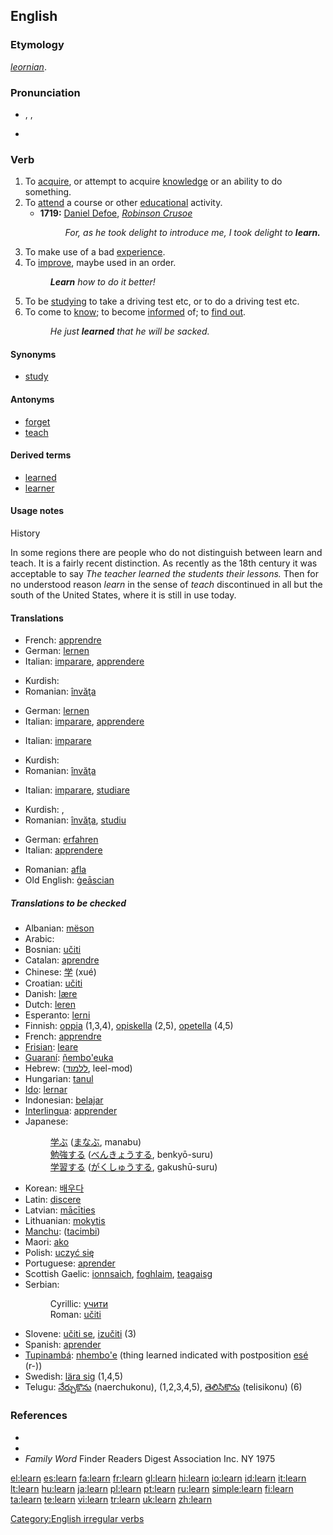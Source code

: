 ==English==

===Etymology===
{{OE.}} ''[[leornian]]''.

===Pronunciation===
* {{enPR|lû(r)n}}, {{IPA|/lɜː(r)n/}}, {{SAMPA|/l3:(r)n/}}
* {{audio|en-us-learn.ogg|Audio (US)}}
*: {{rhymes|ɜː(r)n}}

===Verb===
{{en-verb|learns|learning|'''[[learned]]''' ''or'' '''[[learnt]]'''}}

# To [[acquire]], or attempt to acquire [[knowledge]] or an ability to do something.
# To [[attend]] a course or other [[educational]] activity.
#* '''1719:''' [[w:Daniel Defoe|Daniel Defoe]], ''[[w:Robinson Crusoe|Robinson Crusoe]]''
#*: ''For, as he took delight to introduce me, I took delight to '''learn.'''''
# To make use of a bad [[experience]].
# To [[improve]], maybe used in an order.
#: '''''Learn''' how to do it better!''
# To be [[studying]] to take a driving test etc, or to do a driving test etc.
# To come to [[know]]; to become [[inform]]ed of; to [[find out]].
#: ''He just '''learned''' that he will be sacked.''

====Synonyms====
* [[study]]

====Antonyms====
* [[forget]]
* [[teach]]

====Derived terms====
* [[learned]]
* [[learner]]

====Usage notes====
;History
In some regions there are people who do not distinguish between learn and teach.  It is a fairly recent distinction.  As recently as the 18th century it was acceptable to say ''The teacher learned the students their lessons.''  Then for no understood reason ''learn'' in the sense of ''teach'' discontinued in all but the south of the United States, where it is still in use today.

====Translations====
{{trans-top|to acquire knowledge or ability}}
* French: [[apprendre]]
* German: [[lernen]]
* Italian: [[imparare]], [[apprendere]]
{{trans-mid}}
* Kurdish: {{KUchar|[[فێربوون]]}}
* Romanian: [[învăţa]]
{{trans-bottom}}

{{trans-top|to attend educational activity}}
* German: [[lernen]]
* Italian: [[imparare]], [[apprendere]]
{{trans-mid}}
{{trans-bottom}}

{{trans-top|to make use of a bad experience}}
* Italian: [[imparare]]
{{trans-mid}}
* Kurdish: {{KUchar|[[فێر بوون]]}}
* Romanian: [[învăţa]]
{{trans-bottom}}

{{trans-top|to improve}}
{{trans-mid}}
{{trans-bottom}}

{{trans-top|to be studying}}
* Italian: [[imparare]], [[studiare]]
{{trans-mid}}
* Kurdish: {{KUchar|[[خوێندن]]}}, {{KUchar|[[سه‌عی کردن]]}}
* Romanian: [[învăţa]], [[studiu]]
{{trans-bottom}}

{{trans-top|to come to know; to become informed of; to find out}}
* German: [[erfahren]]
* Italian: [[apprendere]]
{{trans-mid}}
* Romanian: [[afla]]
* Old English: [[geascian|ġeāscian]]
{{trans-bottom}}

=====Translations to be checked=====
{{rfc-trans}}
{{trans-top|Translations to be categorised}}
* Albanian: [[mëson]]
* Arabic: {{ARchar|[[يتعلم]]}}
* Bosnian: [[učiti]]
* Catalan: [[aprendre]]
* Chinese: [[学]] (xué)
* Croatian: [[učiti]]
* Danish: [[lære]]
* Dutch: [[leren]]
* Esperanto: [[lerni]]
* Finnish: [[oppia]] (1,3,4), [[opiskella]] (2,5), [[opetella]] (4,5)
* French: [[apprendre]]
* [[Frisian]]: [[leare]]
* [[Guaraní]]: [[ñembo'euka]]
* Hebrew: ([[ללמוד]], leel-mod)
* Hungarian: [[tanul]]
* [[Ido]]: [[lernar]]
* Indonesian: [[ajar|belajar]]
* [[Interlingua]]: [[apprender]]
* Japanese:
*: [[学ぶ]] ([[まなぶ]], manabu)
*: [[勉強]]する ([[べんきょう]]する, benkyō-suru)
*: [[学習]]する ([[がくしゅう]]する, gakushū-suru)
{{trans-mid}}
* Korean: [[배우다]]
* Latin: [[discere]]
* Latvian: [[mācīties]]
* Lithuanian: [[mokytis]]
* [[Manchu]]: ([[tacimbi]])
* Maori: [[ako]]
* Polish: [[uczyć|uczyć się]]
* Portuguese: [[aprender]]
* Scottish Gaelic: [[ionnsaich]], [[foghlaim]], [[teagaisg]]
* Serbian:
*: Cyrillic: [[учити#Serbian|учити]]
*: Roman: [[učiti#Serbian|učiti]]
* Slovene: [[učiti se]], [[izučiti]] (3)
* Spanish: [[aprender]]
* [[Tupinambá]]: [[nhembo'e]] (thing learned indicated with postposition [[esé]] (r-))
* Swedish: [[lära sig]] (1,4,5)
* Telugu: [[నేర్చుకొను]] (naerchukonu), (1,2,3,4,5), [[తెలిసికొను]] (telisikonu) (6)
{{trans-bottom}}

===References===
* {{R:Century 1911}}
* {{R:Webster 1913}}
* ''Family Word'' Finder Readers Digest Association Inc. NY 1975

[[Category:English irregular verbs]]

[[el:learn]]
[[es:learn]]
[[fa:learn]]
[[fr:learn]]
[[gl:learn]]
[[hi:learn]]
[[io:learn]]
[[id:learn]]
[[it:learn]]
[[lt:learn]]
[[hu:learn]]
[[ja:learn]]
[[pl:learn]]
[[pt:learn]]
[[ru:learn]]
[[simple:learn]]
[[fi:learn]]
[[ta:learn]]
[[te:learn]]
[[vi:learn]]
[[tr:learn]]
[[uk:learn]]
[[zh:learn]]
